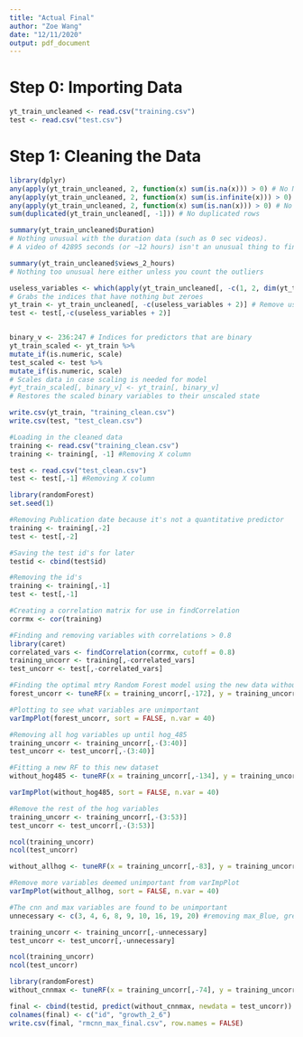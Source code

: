 ```yaml
---
title: "Actual Final"
author: "Zoe Wang"
date: "12/11/2020"
output: pdf_document
---
```

# Step 0: Importing Data

```r
yt_train_uncleaned <- read.csv("training.csv")
test <- read.csv("test.csv")
```

# Step 1: Cleaning the Data

```r
library(dplyr)
any(apply(yt_train_uncleaned, 2, function(x) sum(is.na(x))) > 0) # No NA values found
any(apply(yt_train_uncleaned, 2, function(x) sum(is.infinite(x))) > 0) # No infinite values found
any(apply(yt_train_uncleaned, 2, function(x) sum(is.nan(x))) > 0) # No NaN values found
sum(duplicated(yt_train_uncleaned[, -1])) # No duplicated rows 

summary(yt_train_uncleaned$Duration)
# Nothing unusual with the duration data (such as 0 sec videos).
# A video of 42895 seconds (or ~12 hours) isn't an unusual thing to find on YT

summary(yt_train_uncleaned$views_2_hours)
# Nothing too unusual here either unless you count the outliers

useless_variables <- which(apply(yt_train_uncleaned[, -c(1, 2, dim(yt_train_uncleaned)[2])], 2, sum) == 0)
# Grabs the indices that have nothing but zeroes
yt_train <- yt_train_uncleaned[, -c(useless_variables + 2)] # Remove useless variables
test <- test[,-c(useless_variables + 2)]


binary_v <- 236:247 # Indices for predictors that are binary
yt_train_scaled <- yt_train %>%
mutate_if(is.numeric, scale)
test_scaled <- test %>%
mutate_if(is.numeric, scale)
# Scales data in case scaling is needed for model
#yt_train_scaled[, binary_v] <- yt_train[, binary_v]
# Restores the scaled binary variables to their unscaled state

write.csv(yt_train, "training_clean.csv")
write.csv(test, "test_clean.csv")
```

```r
#Loading in the cleaned data
training <- read.csv("training_clean.csv")
training <- training[, -1] #Removing X column

test <- read.csv("test_clean.csv")
test <- test[,-1] #Removing X column

library(randomForest)
set.seed(1)

#Removing Publication date because it's not a quantitative predictor
training <- training[,-2]
test <- test[,-2]

#Saving the test id's for later
testid <- cbind(test$id)

#Removing the id's
training <- training[,-1]
test <- test[,-1]

#Creating a correlation matrix for use in findCorrelation
corrmx <- cor(training)

#Finding and removing variables with correlations > 0.8
library(caret)
correlated_vars <- findCorrelation(corrmx, cutoff = 0.8)
training_uncorr <- training[,-correlated_vars]
test_uncorr <- test[,-correlated_vars]

#Finding the optimal mtry Random Forest model using the new data without the correlated variables
forest_uncorr <- tuneRF(x = training_uncorr[,-172], y = training_uncorr$growth_2_6, plot = TRUE, doBest = TRUE)

#Plotting to see what variables are unimportant
varImpPlot(forest_uncorr, sort = FALSE, n.var = 40)

#Removing all hog variables up until hog_485
training_uncorr <- training_uncorr[,-(3:40)]
test_uncorr <- test_uncorr[,-(3:40)]

#Fitting a new RF to this new dataset
without_hog485 <- tuneRF(x = training_uncorr[,-134], y = training_uncorr$growth_2_6, plot = TRUE, doBest = TRUE)

varImpPlot(without_hog485, sort = FALSE, n.var = 40)

#Remove the rest of the hog variables
training_uncorr <- training_uncorr[,-(3:53)]
test_uncorr <- test_uncorr[,-(3:53)]

ncol(training_uncorr)
ncol(test_uncorr)

without_allhog <- tuneRF(x = training_uncorr[,-83], y = training_uncorr$growth_2_6, plot = TRUE, doBest = TRUE)

#Remove more variables deemed unimportant from varImpPlot
varImpPlot(without_allhog, sort = FALSE, n.var = 40)

#The cnn and max variables are found to be unimportant
unnecessary <- c(3, 4, 6, 8, 9, 10, 16, 19, 20) #removing max_Blue, green, red, and cnn_0,9,20,36,39,65

training_uncorr <- training_uncorr[,-unnecessary]
test_uncorr <- test_uncorr[,-unnecessary]

ncol(training_uncorr)
ncol(test_uncorr)

library(randomForest)
without_cnnmax <- tuneRF(x = training_uncorr[,-74], y = training_uncorr$growth_2_6, plot = TRUE, doBest = TRUE)

final <- cbind(testid, predict(without_cnnmax, newdata = test_uncorr))
colnames(final) <- c("id", "growth_2_6")
write.csv(final, "rmcnn_max_final.csv", row.names = FALSE)
```